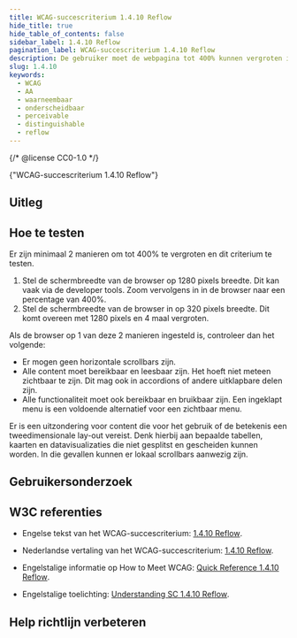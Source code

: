 ```yaml
---
title: WCAG-succescriterium 1.4.10 Reflow
hide_title: true
hide_table_of_contents: false
sidebar_label: 1.4.10 Reflow
pagination_label: WCAG-succescriterium 1.4.10 Reflow
description: De gebruiker moet de webpagina tot 400% kunnen vergroten in de browser. Dezelfde inhoud moet aanwezig zijn, en alles moet nog op eenzelfde manier werken.
slug: 1.4.10
keywords:
  - WCAG
  - AA
  - waarneembaar
  - onderscheidbaar
  - perceivable
  - distinguishable
  - reflow
---
```


{/* @license CC0-1.0 */}


<WcagHeadingGroup level={1} conformanceLevel="Niveau AA">
  {"WCAG-succescriterium 1.4.10 Reflow"}
</WcagHeadingGroup>

## Uitleg

<Summary />

## Hoe te testen

Er zijn minimaal 2 manieren om tot 400% te vergroten en dit criterium te testen.

1. Stel de schermbreedte van de browser op 1280 pixels breedte. Dit kan vaak via de developer tools. Zoom vervolgens in in de browser naar een percentage van 400%.
2. Stel de schermbreedte van de browser in op 320 pixels breedte. Dit komt overeen met 1280 pixels en 4 maal vergroten.

Als de browser op 1 van deze 2 manieren ingesteld is, controleer dan het volgende:

- Er mogen geen horizontale scrollbars zijn.
- Alle content moet bereikbaar en leesbaar zijn. Het hoeft niet meteen zichtbaar te zijn. Dit mag ook in accordions of andere uitklapbare delen zijn.
- Alle functionaliteit moet ook bereikbaar en bruikbaar zijn. Een ingeklapt menu is een voldoende alternatief voor een zichtbaar menu.

Er is een uitzondering voor content die voor het gebruik of de betekenis een tweedimensionale lay-out vereist. Denk hierbij aan bepaalde tabellen, kaarten en datavisualizaties die niet gesplitst en gescheiden kunnen worden. In die gevallen kunnen er lokaal scrollbars aanwezig zijn.

## Gebruikersonderzoek

<CTAGebruikersonderzoek />

## W3C referenties

- Engelse tekst van het WCAG-succescriterium: [<span lang="en">1.4.10 Reflow</span>](https://www.w3.org/TR/WCAG22/#reflow).
- Nederlandse vertaling van het WCAG-succescriterium: [1.4.10 Reflow](https://www.w3.org/Translations/WCAG22-nl/#reflow).
- Engelstalige informatie op <span lang="en">How to Meet WCAG</span>: [<span lang="en">Quick Reference 1.4.10 Reflow</span>](https://www.w3.org/WAI/WCAG22/quickref/#reflow).
- Engelstalige toelichting: [<span lang="en">Understanding SC 1.4.10 Reflow</span>](https://www.w3.org/WAI/WCAG22/Understanding/reflow.html).

  <SpotlightSection type="info">
    <Markdown omitH1 headinglevel={3}>
      <Disclaimer />
    </Markdown>
  </SpotlightSection>

## Help richtlijn verbeteren

<Markdown omitH1 headinglevel={3}>
  <WCAGFooterInfo />
</Markdown>
